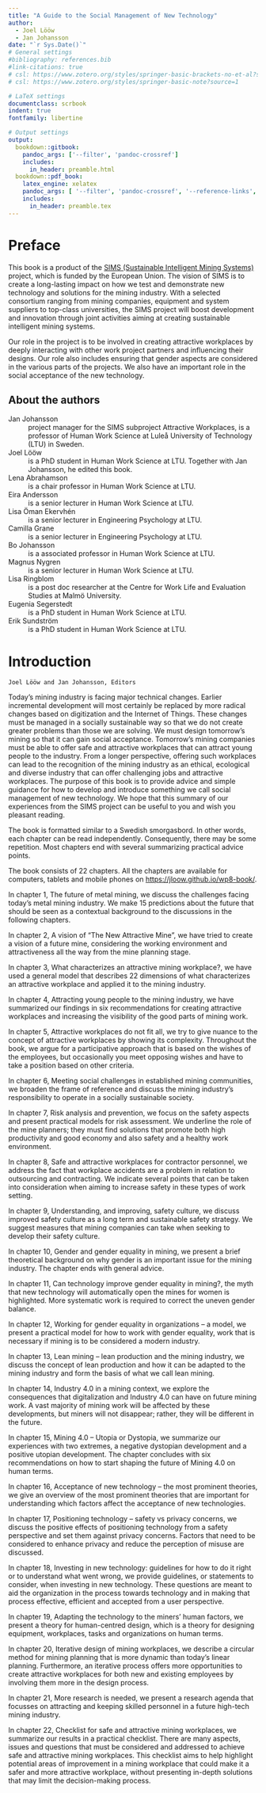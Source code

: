 ```yaml
---
title: "A Guide to the Social Management of New Technology"
author:
  - Joel Lööw
  - Jan Johansson
date: "`r Sys.Date()`"
# General settings 
#bibliography: references.bib
#link-citations: true
# csl: https://www.zotero.org/styles/springer-basic-brackets-no-et-al?source=1
# csl: https://www.zotero.org/styles/springer-basic-note?source=1

# LaTeX settings
documentclass: scrbook
indent: true
fontfamily: libertine

# Output settings
output:
  bookdown::gitbook:
    pandoc_args: ['--filter', 'pandoc-crossref']
    includes:
      in_header: preamble.html
  bookdown::pdf_book:
    latex_engine: xelatex
    pandoc_args: [ '--filter', 'pandoc-crossref', '--reference-links', '--reference-location=block']
    includes:
      in_header: preamble.tex
---
```


# Preface {-}


This book is a product of the [SIMS (Sustainable Intelligent Mining
Systems)](http://simsmining.eu) project, which is funded by the European
Union. The vision of SIMS is to create a long-lasting impact on how we
test and demonstrate new technology and solutions for the mining
industry. With a selected consortium ranging from mining companies,
equipment and system suppliers to top-class universities, the SIMS
project will boost development and innovation through joint activities
aiming at creating sustainable intelligent mining systems.

Our role in the project is to be involved in creating attractive
workplaces by deeply interacting with other work project partners and
influencing their designs. Our role also includes ensuring that gender
aspects are considered in the various parts of the projects. We also
have an important role in the social acceptance of the new technology.

## About the authors {-}

Jan Johansson
  ~  project manager for the SIMS subproject Attractive Workplaces, is a
professor of Human Work Science at Luleå University of Technology (LTU)
in Sweden.  

Joel Lööw
  ~ is a PhD student in Human Work Science at LTU. Together with Jan
Johansson, he edited this book.

Lena Abrahamson
  ~ is a chair professor in Human Work Science at LTU.

Eira Andersson
  ~ is a senior lecturer in Human Work Science at LTU.

Lisa Öman Ekervhén
  ~ is a senior lecturer in Engineering Psychology at LTU.

Camilla Grane
  ~ is a senior lecturer in Engineering Psychology at LTU.

Bo Johansson
  ~ is a associated professor in Human Work Science at LTU.

Magnus Nygren
  ~ is a senior lecturer in Human Work Science at LTU.

Lisa Ringblom
  ~ is a post doc researcher at the Centre for Work Life and Evaluation
Studies at Malmö University.

Eugenia Segerstedt
  ~ is a PhD student in Human Work Science at LTU.

Erik Sundström
  ~ is a PhD student in Human Work Science at LTU.

# Introduction {-}

```block

Joel Lööw and Jan Johansson, Editors

```

Today's mining industry is facing major technical changes. Earlier incremental development will most certainly be replaced by more radical changes based on digitization and the Internet of Things. These changes must be managed in a socially sustainable way so that we do not create greater problems than those we are solving. We must design tomorrow's mining so that it can gain social acceptance. Tomorrow's mining companies must be able to offer safe and attractive workplaces that can attract young people to the industry. From a longer perspective, offering such workplaces can lead to the recognition of the mining industry as an ethical, ecological and diverse industry that can offer challenging jobs and attractive workplaces. The purpose of this book is to provide advice and simple guidance for how to develop and introduce something we call social management of new technology. We hope that this summary of our experiences from the SIMS project can be useful to you and wish you pleasant reading.

The book is formatted similar to a Swedish smorgasbord. In other words, each chapter can be read independently. Consequently, there may be some repetition. Most chapters end with several summarizing practical advice points. 

The book consists of 22 chapters. All the chapters are available for
computers, tablets and mobile phones on <https://jloow.github.io/wp8-book/>.

In chapter 1, The future of metal mining, we discuss the challenges facing today's metal mining industry. We make 15 predictions about the future that should be seen as a contextual background to the discussions in the following chapters.

In chapter 2, A vision of “The New Attractive Mine”, we have tried to create a vision of a future mine, considering the working environment and attractiveness all the way from the mine planning stage.

In chapter 3, What characterizes an attractive mining workplace?, we have used a general model that describes 22 dimensions of what characterizes an attractive workplace and applied it to the mining industry. 

In chapter 4, Attracting young people to the mining industry, we have summarized our findings in six recommendations for creating attractive workplaces and increasing the visibility of the good parts of mining work.

In chapter 5, Attractive workplaces do not fit all, we try to give nuance to the concept of attractive workplaces by showing its complexity. Throughout the book, we argue for a participative approach that is based on the wishes of the employees, but occasionally you meet opposing wishes and have to take a position based on other criteria.

In chapter 6, Meeting social challenges in established mining communities, we broaden the frame of reference and discuss the mining industry's responsibility to operate in a socially sustainable society.

In chapter 7, Risk analysis and prevention, we focus on the safety aspects and present practical models for risk assessment. We underline the role of the mine planners; they must find solutions that promote both high productivity and good economy and also safety and a healthy work environment.

In chapter 8, Safe and attractive workplaces for contractor personnel, we address the fact that workplace accidents are a problem in relation to outsourcing and contracting. We indicate several points that can be taken into consideration when aiming to increase safety in these types of work setting.

In chapter 9, Understanding, and improving, safety culture, we discuss improved safety culture as a long term and sustainable safety strategy. We suggest measures that mining companies can take when seeking to develop their safety culture.

In chapter 10, Gender and gender equality in mining, we present a brief theoretical background on why gender is an important issue for the mining industry. The chapter ends with general advice.

In chapter 11, Can technology improve gender equality in mining?, the myth that new technology will automatically open the mines for women is highlighted. More systematic work is required to correct the uneven gender balance.

In chapter 12, Working for gender equality in organizations – a model, we present a practical model for how to work with gender equality, work that is necessary if mining is to be considered a modern industry.

In chapter 13, Lean mining – lean production and the mining industry, we discuss the concept of lean production and how it can be adapted to the mining industry and form the basis of what we call lean mining.

In chapter 14, Industry 4.0 in a mining context, we explore the consequences that digitalization and Industry 4.0 can have on future mining work. A vast majority of mining work will be affected by these developments, but miners will not disappear; rather, they will be different in the future.

In chapter 15, Mining 4.0 – Utopia or Dystopia, we summarize our experiences with two extremes, a negative dystopian development and a positive utopian development. The chapter concludes with six recommendations on how to start shaping the future of Mining 4.0 on human terms.

In chapter 16, Acceptance of new technology – the most prominent theories, we give an overview of the most prominent theories that are important for understanding which factors affect the acceptance of new technologies.

In chapter 17, Positioning technology – safety vs privacy concerns, we discuss the positive effects of positioning technology from a safety perspective and set them against privacy concerns. Factors that need to be considered to enhance privacy and reduce the perception of misuse are discussed.

In chapter 18, Investing in new technology: guidelines for how to do it right or to understand what went wrong, we provide guidelines, or statements to consider, when investing in new technology. These questions are meant to aid the organization in the process towards technology and in making that process effective, efficient and accepted from a user perspective.

In chapter 19, Adapting the technology to the miners’ human factors, we present a theory for human-centred design, which is a theory for designing equipment, workplaces, tasks and organizations on human terms. 

In chapter 20, Iterative design of mining workplaces, we describe a circular method for mining planning that is more dynamic than today's linear planning. Furthermore, an iterative process offers more opportunities to create attractive workplaces for both new and existing employees by involving them more in the design process. 

In chapter 21, More research is needed, we present a research agenda that focusses on attracting and keeping skilled personnel in a future high-tech mining industry.

In chapter 22, Checklist for safe and attractive mining workplaces, we summarize our results in a practical checklist. There are many aspects, issues and questions that must be considered and addressed to achieve safe and attractive mining workplaces. This checklist aims to help highlight potential areas of improvement in a mining workplace that could make it a safer and more attractive workplace, without presenting in-depth solutions that may limit the decision-making process.
